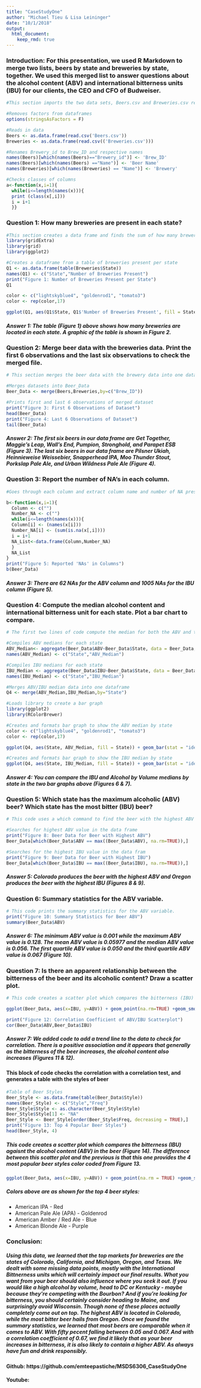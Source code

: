```yaml
---
title: "CaseStudyOne"
author: "Michael Tieu & Lisa Leininger"
date: "10/1/2018"
output: 
  html_document:
    keep_rmd: true
---
```

### Introduction: For this presentation, we used R Markdown to merge two lists, beers by state and breweries by state, together. We used this merged list to answer questions about the alcohol content (ABV) and international bitterness units (IBU) for our clients, the CEO and CFO of Budweiser.

```r
#This section imports the two data sets, Beers.csv and Breweries.csv respectively. It removes factors from data frames, renames variables, and confirms that the columns are in the correct class. It cleans the data and enable us to answer the following questions.

#Removes factors from dataframes
options(stringsAsFactors = F)

#Reads in data
Beers <- as.data.frame(read.csv('Beers.csv'))
Breweries <- as.data.frame(read.csv(('Breweries.csv')))

#Renames Brewery_id to Brew_ID and respective names
names(Beers)[which(names(Beers)=="Brewery_id")] <- 'Brew_ID'
names(Beers)[which(names(Beers) =="Name")] <- 'Beer Name'
names(Breweries)[which(names(Breweries) == "Name")] <- 'Brewery'

#Checks classes of columns
a<-function(x,i=1){
  while(i<=length(names(x))){
  print (class(x[,i]))
  i = i+1
  }}
```

### Question 1: How many breweries are present in each state?
```r
#This section creates a data frame and finds the sum of how many breweries are in each state.
library(gridExtra)
library(grid)
library(ggplot2)

#Creates a dataframe from a table of breweries present per state
Q1 <- as.data.frame(table(Breweries$State))
names(Q1) <- c("State","Number of Breweries Present")
print("Figure 1: Number of Breweries Present per State")
Q1

color <- c("lightskyblue4", "goldenrod1", "tomato3")
color <- rep(color,17)

ggplot(Q1, aes(Q1$State, Q1$'Number of Breweries Present', fill = State)) + geom_bar(stat = "identity") + ggtitle("Breweries Present Per State") + xlab("State") + ylab("Number of Breweries") + theme(axis.text.x=element_text(angle=90)) + theme(plot.title = element_text(hjust = 0.5)) + theme(legend.position ="none") + scale_fill_manual(values=color) + labs(caption = "Figure 2: Breweries per State")
```

##### Answer 1: The table (Figure 1) above shows how many breweries are located in each state. A graphic of the table is shown in Figure 2. 

### Question 2: Merge beer data with the breweries data. Print the first 6 observations and the last six observations to check the merged file.
```r
# This section merges the beer data with the brewery data into one data frame. It then prints the head and the tail of the dataframe in order to confirm that it merged without errors.

#Merges datasets into Beer_Data
Beer_Data <- merge(Beers,Breweries,by=c("Brew_ID"))

#Prints first and last 6 observations of merged dataset
print("Figure 3: First 6 Observations of Dataset")
head(Beer_Data)
print("Figure 4: Last 6 Observations of Dataset")
tail(Beer_Data)
```
##### Answer 2: The first six beers in our data frame are Get Together, Maggie's Leap, Wall's End, Pumpion, Stronghold, and Parapet ESB (Figure 3). The last six beers in our data frame are Pilsner Ukiah, Heinnieweise Weissebier, Snapperhead IPA, Moo Thunder Stout, Porkslap Pale Ale, and Urban Wildness Pale Ale (Figure 4).

### Question 3: Report the number of NA's in each column.
```r
#Goes through each column and extract column name and number of NA present in each column, then compiles to dataframe NA_List

b<-function(x,i=1){
  Column <- c("")
  Number_NA <- c("")
  while(i<=length(names(x))){
  Column[i] <- (names(x[i]))
  Number_NA[i] <- (sum(is.na(x[,i])))
  i = i+1
  NA_List<-data.frame(Column,Number_NA)
  }
  NA_List
}
print("Figure 5: Reported 'NAs' in Columns")
b(Beer_Data)
```
##### Answer 3: There are 62 NAs for the ABV column and 1005 NAs for the IBU column (Figure 5).

### Question 4: Compute the median alcohol content and international bitterness unit for each state. Plot a bar chart to compare.
```r
# The first two lines of code compute the median for both the ABV and the IBU data. We then use the ggplot2 to create two bar plots to show each data set.

#Compiles ABV medians for each state
ABV_Median<- aggregate(Beer_Data$ABV~Beer_Data$State, data = Beer_Data, median)
names(ABV_Median) <- c("State","ABV_Median")

#Compiles IBU medians for each state
IBU_Median <- aggregate(Beer_Data$IBU~Beer_Data$State, data = Beer_Data, median)
names(IBU_Median) <- c("State","IBU_Median")

#Merges ABV/IBU median data into one dataframe
Q4 <- merge(ABV_Median,IBU_Median,by="State")

#Loads library to create a bar graph
library(ggplot2)
library(RColorBrewer)

#Creates and formats bar graph to show the ABV median by state
color <- c("lightskyblue4", "goldenrod1", "tomato3")
color <- rep(color,17)

ggplot(Q4, aes(State, ABV_Median, fill = State)) + geom_bar(stat = "identity") + ggtitle("Alcohol by Volume (ABV) Median by State") + xlab("State") + ylab("Median Alcohol by Volume") + theme(axis.text.x=element_text(angle=90)) + theme(plot.title = element_text(hjust = 0.5)) + theme(legend.position ="none") + scale_fill_manual(values=color) + labs(caption = "Figure 6: ABV Median by State")

#Creates and formats bar graph to show the IBU median by state
ggplot(Q4, aes(State, IBU_Median, fill = State)) + geom_bar(stat = "identity") + ggtitle("International Bitterness Units (IBU) Median by State") + xlab("State") + ylab("Bitterness (IBU) Median") + theme(axis.text.x=element_text(angle=90)) + theme(plot.title = element_text(hjust = 0.5)) + theme(legend.position ="none") + scale_fill_manual(values=color) + labs(caption = "Figure 7: IBU Median by State")
```

##### Answer 4: You can compare the IBU and Alcohol by Volume medians by state in the two bar graphs above (Figures 6 & 7).

### Question 5: Which state has the maximum alcoholic (ABV) beer? Which state has the most bitter (IBU) beer?
```r
# This code uses a which command to find the beer with the highest ABV and IBU and which state it is produced in.

#Searches for highest ABV value in the data frame
print("Figure 8: Beer Data for Beer with Highest ABV")
Beer_Data[which(Beer_Data$ABV == max((Beer_Data$ABV), na.rm=TRUE)),]

#Searches for the highest IBU value in the data fram
print("Figure 9: Beer Data for Beer with Highest IBU")
Beer_Data[which(Beer_Data$IBU == max((Beer_Data$IBU), na.rm=TRUE)),]
```
##### Answer 5: Colorado produces the beer with the highest ABV and Oregon produces the beer with the highest IBU (Figures 8 & 9).


### Question 6: Summary statistics for the ABV variable.
```r
# This code prints the summary statistics for the ABV variable.
print("Figure 10: Summary Statistics for Beer ABV")
summary(Beer_Data$ABV)
```

##### Answer 6: The minimum ABV value is 0.001 while the maximum ABV value is 0.128. The mean ABV value is 0.05977 and the median ABV value is 0.056. The first quartile ABV value is 0.050 and the third quartile ABV value is 0.067 (Figure 10).

### Question 7: Is there an apparent relationship between the bitterness of the beer and its alcoholic content? Draw a scatter plot.
```r
# This code creates a scatter plot which compares the bitterness (IBU) agaisnt the alcohol content (ABV) in the beer.

ggplot(Beer_Data, aes(x=IBU, y=ABV)) + geom_point(na.rm=TRUE) +geom_smooth(method=lm, na.rm = TRUE) +ggtitle("Bitterness (IBU) vs. Alcohol Content (ABV)") + theme(plot.title = element_text(hjust = 0.5)) + labs(caption = "Figure 11: Scatterplot of Paired ABV and IBU")

print("Figure 12: Correlation Coefficient of ABV/IBU Scatterplot")
cor(Beer_Data$ABV,Beer_Data$IBU)
```

##### Answer 7: We added code to add a trend line to the data to check for correlation. There is a positive association and it appears that generally as the bitterness of the beer increases, the alcohol content also increases (Figures 11 & 12).

#### This block of code checks the correlation with a correlation test, and generates a table with the styles of beer
```r
#Table of Beer Styles
Beer_Style <- as.data.frame(table(Beer_Data$Style))
names(Beer_Style) <- c("Style","Freq")
Beer_Style$Style <- as.character(Beer_Style$Style)
Beer_Style$Style[1] <- "NA"
Beer_Style <- Beer_Style[order(Beer_Style$Freq, decreasing = TRUE),]
print("Figure 13: Top 4 Popular Beer Styles")
head(Beer_Style, 4)
```

##### This code creates a scatter plot which compares the bitterness (IBU) agaisnt the alcohol content (ABV) in the beer (Figure 14). The difference between this scatter plot and the previous is that this one provides the 4 most popular beer styles color coded from Figure 13.
```r
ggplot(Beer_Data, aes(x=IBU, y=ABV)) + geom_point(na.rm = TRUE) +geom_smooth(method=lm, na.rm = TRUE) +ggtitle("Bitterness (IBU) vs. Alcohol Content (ABV)") + theme(plot.title = element_text(hjust = 0.5)) + geom_point(data = Beer_Data[grep("IPA",Beer_Data$Style),], aes(x=IBU, y=ABV), na.rm = TRUE, colour = "tomato3") + geom_point(data = Beer_Data[grep("APA",Beer_Data$Style),], aes(x=IBU, y=ABV), na.rm = TRUE, colour = "goldenrod1") + geom_point(data = Beer_Data[grep("Red Ale",Beer_Data$Style),], aes(x=IBU, y=ABV), na.rm = TRUE, colour = "dodgerblue3") + geom_point(data = Beer_Data[grep("Blonde Ale",Beer_Data$Style),], aes(x=IBU, y=ABV), na.rm = TRUE, colour = "orchid4") + labs(caption = "Figure 14: Scatterplot of Paired ABV and IBU with Marked Top 4 Beer Styles")
```

##### Colors above are as shown for the top 4 beer styles:
* American IPA - Red
* American Pale Ale (APA) - Goldenrod
* American Amber / Red Ale - Blue
* American Blonde Ale - Purple

### Conclusion: 
##### Using this data, we learned that the top markets for breweries are the states of Colorado, California, and Michigan, Oregon, and Texas. We dealt with some missing data points, mostly with the International Bittnerness units which will certainly impact our final results. What you want from your beer should also influence where you seek it out. If you would like a high alcohol by volume, head to DC or Kentucky - maybe because they're competing with the Bourbon? And if you're looking for bitterness, you should certainly consider heading to Maine, and surprisingly avoid Wisconsin. Though none of these places actually completely come out on top. The highest ABV is located in Colorado, while the most bitter beer hails from Oregon. Once we found the summary statistics, we learned that most beers are comparable when it comes to ABV. With fifty pecent falling between 0.05 and 0.067. And with a correlation coefficient of 0.67, we find it likely that as your beer increases in bitterness, it is also likely to contain a higher ABV. As always have fun and drink responsibly.

#### Github: https://github.com/emteepastiche/MSDS6306_CaseStudyOne
#### Youtube: 
